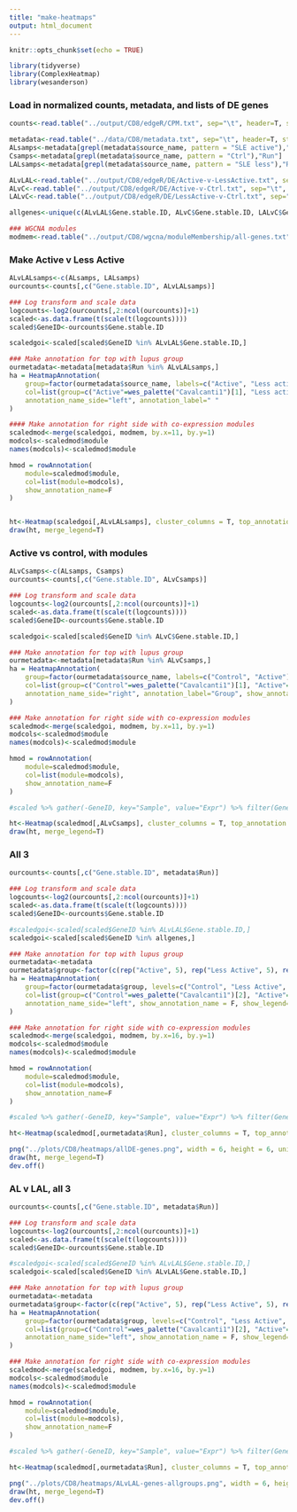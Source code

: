 ```yaml
---
title: "make-heatmaps"
output: html_document
---
```


```r
knitr::opts_chunk$set(echo = TRUE)
```

```R
library(tidyverse)
library(ComplexHeatmap)
library(wesanderson)
```

### Load in normalized counts, metadata, and lists of DE genes

```R
counts<-read.table("../output/CD8/edgeR/CPM.txt", sep="\t", header=T, stringsAsFactors = F, quote="")

metadata<-read.table("../data/CD8/metadata.txt", sep="\t", header=T, stringsAsFactors = F)
ALsamps<-metadata[grepl(metadata$source_name, pattern = "SLE active"),"Run"]
Csamps<-metadata[grepl(metadata$source_name, pattern = "Ctrl"),"Run"]
LALsamps<-metadata[grepl(metadata$source_name, pattern = "SLE less"),"Run"]

ALvLAL<-read.table("../output/CD8/edgeR/DE/Active-v-LessActive.txt", sep="\t", header=T, stringsAsFactors = F, quote="")
ALvC<-read.table("../output/CD8/edgeR/DE/Active-v-Ctrl.txt", sep="\t", header=T, stringsAsFactors = F, quote="")
LALvC<-read.table("../output/CD8/edgeR/DE/LessActive-v-Ctrl.txt", sep="\t", header=T, stringsAsFactors = F, quote="")

allgenes<-unique(c(ALvLAL$Gene.stable.ID, ALvC$Gene.stable.ID, LALvC$Gene.stable.ID))

### WGCNA modules
modmem<-read.table("../output/CD8/wgcna/moduleMembership/all-genes.txt", sep="\t", header=T, stringsAsFactors = F, quote="")

```

### Make Active v Less Active

```R
ALvLALsamps<-c(ALsamps, LALsamps)
ourcounts<-counts[,c("Gene.stable.ID", ALvLALsamps)]

### Log transform and scale data
logcounts<-log2(ourcounts[,2:ncol(ourcounts)]+1)
scaled<-as.data.frame(t(scale(t(logcounts))))
scaled$GeneID<-ourcounts$Gene.stable.ID

scaledgoi<-scaled[scaled$GeneID %in% ALvLAL$Gene.stable.ID,]

### Make annotation for top with lupus group
ourmetadata<-metadata[metadata$Run %in% ALvLALsamps,]
ha = HeatmapAnnotation(
    group=factor(ourmetadata$source_name, labels=c("Active", "Less active")), 
    col=list(group=c("Active"=wes_palette("Cavalcanti1")[1], "Less active"=wes_palette("Cavalcanti1")[2])),
    annotation_name_side="left", annotation_label=" "
)

#### Make annotation for right side with co-expression modules
scaledmod<-merge(scaledgoi, modmem, by.x=11, by.y=1)
modcols<-scaledmod$module
names(modcols)<-scaledmod$module

hmod = rowAnnotation(
    module=scaledmod$module,
    col=list(module=modcols),
    show_annotation_name=F
)


ht<-Heatmap(scaledgoi[,ALvLALsamps], cluster_columns = T, top_annotation = ha, right_annotation = hmod, name="scaled\nlog(counts)", show_row_names = F, show_column_names = T, cluster_column_slices = F)
draw(ht, merge_legend=T)
```
### Active vs control, with modules

```R
ALvCsamps<-c(ALsamps, Csamps)
ourcounts<-counts[,c("Gene.stable.ID", ALvCsamps)]

### Log transform and scale data
logcounts<-log2(ourcounts[,2:ncol(ourcounts)]+1)
scaled<-as.data.frame(t(scale(t(logcounts))))
scaled$GeneID<-ourcounts$Gene.stable.ID

scaledgoi<-scaled[scaled$GeneID %in% ALvC$Gene.stable.ID,]

### Make annotation for top with lupus group
ourmetadata<-metadata[metadata$Run %in% ALvCsamps,]
ha = HeatmapAnnotation(
    group=factor(ourmetadata$source_name, labels=c("Control", "Active")), 
    col=list(group=c("Control"=wes_palette("Cavalcanti1")[1], "Active"=wes_palette("Cavalcanti1")[2])),
    annotation_name_side="right", annotation_label="Group", show_annotation_name=F
)

### Make annotation for right side with co-expression modules
scaledmod<-merge(scaledgoi, modmem, by.x=11, by.y=1)
modcols<-scaledmod$module
names(modcols)<-scaledmod$module

hmod = rowAnnotation(
    module=scaledmod$module,
    col=list(module=modcols),
    show_annotation_name=F
)

#scaled %>% gather(-GeneID, key="Sample", value="Expr") %>% filter(GeneID %in% ALvLAL$Gene.stable.ID)

ht<-Heatmap(scaledmod[,ALvCsamps], cluster_columns = T, top_annotation = ha, right_annotation = hmod, name="scaled\nlog(counts)", show_row_names = F, show_column_names = T, cluster_column_slices = F)
draw(ht, merge_legend=T)
```

### All 3

```R
ourcounts<-counts[,c("Gene.stable.ID", metadata$Run)]

### Log transform and scale data
logcounts<-log2(ourcounts[,2:ncol(ourcounts)]+1)
scaled<-as.data.frame(t(scale(t(logcounts))))
scaled$GeneID<-ourcounts$Gene.stable.ID

#scaledgoi<-scaled[scaled$GeneID %in% ALvLAL$Gene.stable.ID,]
scaledgoi<-scaled[scaled$GeneID %in% allgenes,]

### Make annotation for top with lupus group
ourmetadata<-metadata
ourmetadata$group<-factor(c(rep("Active", 5), rep("Less Active", 5), rep("Control", 5)), levels=c("Control", "Less Active", "Active"))
ha = HeatmapAnnotation(
    group=factor(ourmetadata$group, levels=c("Control", "Less Active", "Active")), 
    col=list(group=c("Control"=wes_palette("Cavalcanti1")[2], "Active"=wes_palette("Cavalcanti1")[1], "Less Active"=wes_palette("Cavalcanti1")[3])),
    annotation_name_side="left", show_annotation_name = F, show_legend=F
)

### Make annotation for right side with co-expression modules
scaledmod<-merge(scaledgoi, modmem, by.x=16, by.y=1)
modcols<-scaledmod$module
names(modcols)<-scaledmod$module

hmod = rowAnnotation(
    module=scaledmod$module,
    col=list(module=modcols),
    show_annotation_name=F
)

#scaled %>% gather(-GeneID, key="Sample", value="Expr") %>% filter(GeneID %in% ALvLAL$Gene.stable.ID)

ht<-Heatmap(scaledmod[,ourmetadata$Run], cluster_columns = T, top_annotation = ha, right_annotation = hmod, name="scaled\nlog(counts)", show_row_names = F, show_column_names = F, cluster_column_slices = F, column_split = ourmetadata$group)

png("../plots/CD8/heatmaps/allDE-genes.png", width = 6, height = 6, units = "in", res=600)
draw(ht, merge_legend=T)
dev.off()
```

### AL v LAL, all 3

```R
ourcounts<-counts[,c("Gene.stable.ID", metadata$Run)]

### Log transform and scale data
logcounts<-log2(ourcounts[,2:ncol(ourcounts)]+1)
scaled<-as.data.frame(t(scale(t(logcounts))))
scaled$GeneID<-ourcounts$Gene.stable.ID

#scaledgoi<-scaled[scaled$GeneID %in% ALvLAL$Gene.stable.ID,]
scaledgoi<-scaled[scaled$GeneID %in% ALvLAL$Gene.stable.ID,]

### Make annotation for top with lupus group
ourmetadata<-metadata
ourmetadata$group<-factor(c(rep("Active", 5), rep("Less Active", 5), rep("Control", 5)), levels=c("Control", "Less Active", "Active"))
ha = HeatmapAnnotation(
    group=factor(ourmetadata$group, levels=c("Control", "Less Active", "Active")), 
    col=list(group=c("Control"=wes_palette("Cavalcanti1")[2], "Active"=wes_palette("Cavalcanti1")[1], "Less Active"=wes_palette("Cavalcanti1")[3])),
    annotation_name_side="left", show_annotation_name = F, show_legend=F
)

### Make annotation for right side with co-expression modules
scaledmod<-merge(scaledgoi, modmem, by.x=16, by.y=1)
modcols<-scaledmod$module
names(modcols)<-scaledmod$module

hmod = rowAnnotation(
    module=scaledmod$module,
    col=list(module=modcols),
    show_annotation_name=F
)

#scaled %>% gather(-GeneID, key="Sample", value="Expr") %>% filter(GeneID %in% ALvLAL$Gene.stable.ID)

ht<-Heatmap(scaledmod[,ourmetadata$Run], cluster_columns = T, top_annotation = ha, right_annotation = hmod, name="scaled\nlog(counts)", show_row_names = F, show_column_names = F, cluster_column_slices = F, column_split = ourmetadata$group)

png("../plots/CD8/heatmaps/ALvLAL-genes-allgroups.png", width = 6, height = 6, units = "in", res=600)
draw(ht, merge_legend=T)
dev.off()
```